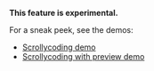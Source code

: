 **This feature is experimental.**

For a sneak peek, see the demos:

- [Scrollycoding demo](/demo/scrollycoding)
- [Scrollycoding with preview demo](/demo/scrollycoding-preview)
